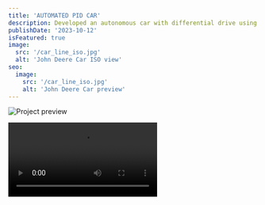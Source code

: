 ```yaml
---
title: 'AUTOMATED PID CAR'
description: Developed an autonomous car with differential drive using PID controller to navigate a square path on uneven terrain.
publishDate: '2023-10-12'
isFeatured: true
image:
  src: '/car_line_iso.jpg'
  alt: 'John Deere Car ISO view'
seo:
  image:
    src: '/car_line_iso.jpg'
    alt: 'John Deere Car preview'
---
```


![Project preview](/car_line_iso.jpg)

<video
  src="/pid_car_video.mp4"
  controls
  class="rounded-xl shadow-lg max-w-3xl mx-auto my-6"
/>
<video
  src="/pid_car_test_video.mp4"
  controls
  class="rounded-xl shadow-lg max-w-3xl mx-auto my-6"
/>